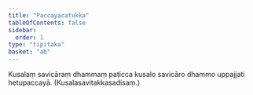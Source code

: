```yaml
---
title: "Paccayacatukka"
tableOfContents: false
sidebar:
  order: 1
type: "tipitaka"
basket: "ab"
---
```



<DynamicBreadcrumb />

<Division number="19">

<Paragraph number="1578">
Kusalaṃ savicāraṃ dhammaṃ paṭicca kusalo savicāro dhammo uppajjati hetupaccayā. (Kusalasavitakkasadisaṃ.)
</Paragraph>
</Division>